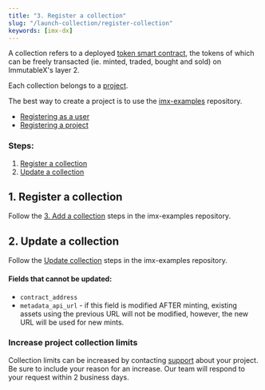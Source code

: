 ```yaml
---
title: "3. Register a collection"
slug: "/launch-collection/register-collection"
keywords: [imx-dx]
---
```



A collection refers to a deployed [token smart contract](https://docs.openzeppelin.com/contracts/4.x/tokens), the tokens of which can be freely transacted (ie. minted, traded, bought and sold) on ImmutableX's layer 2.

Each collection belongs to a [project](../register-project/index.mdx).

The best way to create a project is to use the [imx-examples](https://github.com/immutable/imx-examples/blob/main/docs/onboarding.md#2-create-collection) repository.

<ListAdmonition title="Pre-requisites" icon="🤚" type="tip">    
    <ul>
        <li><a href="./register-as-user">Registering as a user</a></li>
        <li><a href="./register-project">Registering a project</a></li>
    </ul>
</ListAdmonition>

### Steps:
1. [Register a collection](#1-register-a-collection)
2. [Update a collection](#2-update-a-collection)

## 1. Register a collection
Follow the [3. Add a collection](https://github.com/immutable/imx-examples/blob/main/docs/onboarding.md#3-add-a-collection) steps in the imx-examples repository.

## 2. Update a collection
Follow the [Update collection](https://github.com/immutable/imx-examples/blob/main/docs/administration.md#update-collection) steps in the imx-examples repository.

#### Fields that cannot be updated:
* `contract_address`
* `metadata_api_url` - if this field is modified AFTER minting, existing assets using the previous URL will not be modified, however, the new URL will be used for new mints.

### Increase project collection limits
Collection limits can be increased by contacting [support](https://support.immutable.com/) about your project. Be sure to include your reason for an increase. Our team will respond to your request within 2 business days.
